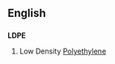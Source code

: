 ==English==
==={{initialism}}===
'''LDPE'''

# {{organic compound}} Low Density [[polyethylene|Polyethylene]]